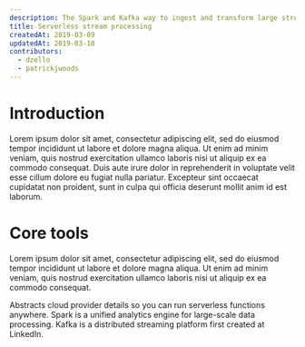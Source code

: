 ```yaml
---
description: The Spark and Kafka way to ingest and transform large stream of data
title: Serverless stream processing
createdAt: 2019-03-09
updatedAt: 2019-03-10
contributors:
  - dzello
  - patrickjwoods
---
```


# Introduction

Lorem ipsum dolor sit amet, consectetur adipiscing elit, sed do eiusmod tempor incididunt ut labore et dolore magna aliqua. Ut enim ad minim veniam, quis nostrud exercitation ullamco laboris nisi ut aliquip ex ea commodo consequat. Duis aute irure dolor in reprehenderit in voluptate velit esse cillum dolore eu fugiat nulla pariatur. Excepteur sint occaecat cupidatat non proident, sunt in culpa qui officia deserunt mollit anim id est laborum.

# Core tools

Lorem ipsum dolor sit amet, consectetur adipiscing elit, sed do eiusmod tempor incididunt ut labore et dolore magna aliqua. Ut enim ad minim veniam, quis nostrud exercitation ullamco laboris nisi ut aliquip ex ea commodo consequat.

<Tools>
  <StackShare name="serverless">
    Abstracts cloud provider details so you can run serverless functions anywhere.
  </StackShare>
  <StackShare name="spark">
    Spark is a unified analytics engine for large-scale data processing.
  </StackShare>
  <StackShare name="kafka">
    Kafka is a distributed streaming platform first created at LinkedIn.
  </StackShare>
</Tools>